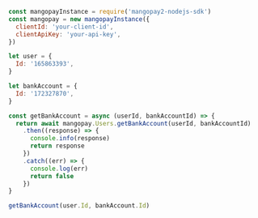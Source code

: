   
```javascript NodeJS  
const mangopayInstance = require('mangopay2-nodejs-sdk')
const mangopay = new mangopayInstance({
  clientId: 'your-client-id',
  clientApiKey: 'your-api-key',
})

let user = {
  Id: '165863393',
}

let bankAccount = {
  Id: '172327870',
}

const getBankAccount = async (userId, bankAccountId) => {
  return await mangopay.Users.getBankAccount(userId, bankAccountId)
    .then((response) => {
      console.info(response)
      return response
    })
    .catch((err) => {
      console.log(err)
      return false
    })
}

getBankAccount(user.Id, bankAccount.Id)  
```